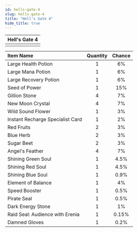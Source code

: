 ```yaml
---
id: hells-gate-4
slug: hells-gate-4
title: "Hell's Gate 4"
hide_title: true
---
```



| Hell's Gate 4 |
| :------------: |
| <MapIcon iconId="236"/> |

|Item Name|Quantity|Chance|
|:--|:-:|:-:|
| <ItemIcon iconId="1004" height="32" /> Large Health Potion|1|6%|
| <ItemIcon iconId="1007" height="32" /> Large Mana Potion|1|6%|
| <ItemIcon iconId="1010" height="32" /> Large Recovery Potion|1|6%|
| <ItemIcon iconId="1012" height="32" /> Seed of Power|1|15%|
| <ItemIcon iconId="1013" height="32" /> Gillion Stone|4|7%|
| <ItemIcon iconId="1028" height="32" /> New Moon Crystal|4|7%|
| <ItemIcon iconId="1086" height="32" /> Wild Sound Flower|1|3%|
| <ItemIcon iconId="2144" height="32" /> Instant Recharge Specialist Card|1|2%|
| <ItemIcon iconId="2099" height="32" /> Red Fruits|2|3%|
| <ItemIcon iconId="2100" height="32" /> Blue Herb|2|3%|
| <ItemIcon iconId="2102" height="32" /> Sugar Beet|2|3%|
| <ItemIcon iconId="2282" height="32" /> Angel's Feather|4|7%|
| <ItemIcon iconId="2283" height="32" /> Shining Green Soul|1|4.5%|
| <ItemIcon iconId="2284" height="32" /> Shining Red Soul|1|4.5%|
| <ItemIcon iconId="2285" height="32" /> Shining Blue Soul|1|0.9%|
| <ItemIcon iconId="2757" height="32" /> Element of Balance|1|4%|
| <ItemIcon iconId="1426" height="32" /> Speed Booster|1|0.5%|
| <ItemIcon iconId="1440" height="32" /> Pirate Seal|1|0.5%|
| <ItemIcon iconId="2736" height="32" /> Dark Energy Stone|1|1%|
| <ItemIcon iconId="2751" height="32" /> Raid Seal: Audience with Erenia|1|0.15%|
| <ItemIcon iconId="413" height="32" /> Damned Gloves|1|0.2%|


